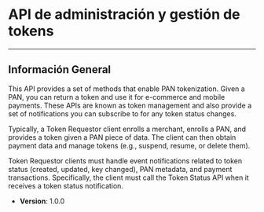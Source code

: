 # API de administración y gestión de tokens

---
## Información General

This API provides a set of methods that enable PAN tokenization. Given a PAN, you can return
a token and use it for e-commerce and mobile payments. These APIs are known as token management
and also provide a set of notifications you can subscribe to for any token status changes.

Typically, a Token Requestor client enrolls a merchant, enrolls a PAN, and provides a token
given a PAN piece of data. The client can then obtain payment data and manage tokens
(e.g., suspend, resume, or delete them).

Token Requestor clients must handle event notifications related to token status
(created, updated, key changed), PAN metadata, and payment transactions. Specifically,
the client must call the Token Status API when it receives a token status notification.

- **Version**: 1.0.0

